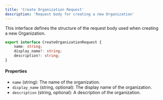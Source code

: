 ```yaml
---
title: 'Create Organization Request'
description: 'Request body for creating a new Organization'
---
```


This interface defines the structure of the request body used when creating a new Organization.

```typescript
export interface CreateOrganizationRequest {
    name: string;
    display_name?: string;
    description?: string;
}
```

#### Properties

- `name` (string): The name of the organization.
- `display_name` (string, optional): The display name of the organization.
- `description` (string, optional): A description of the organization.
